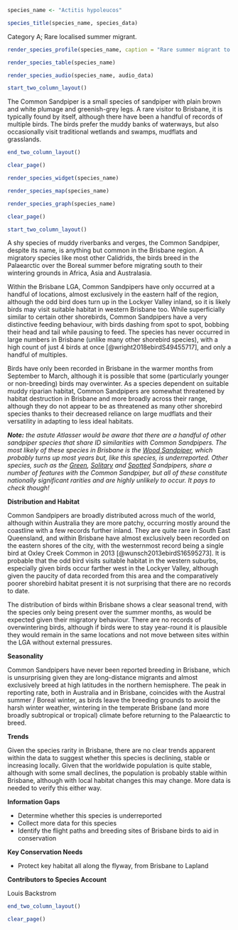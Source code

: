 ```r
species_name <- "Actitis hypoleucos"
```

```r
species_title(species_name, species_data)
```

Category A; Rare localised summer migrant.

```r
render_species_profile(species_name, caption = "Rare summer migrant to muddy wetlands across the city. Some birds may occasionally overwinter but no records as yet of such behaviour. Birds are typically inconspicuous and may be more common than reporting rate indicates. Not of significant conservation concern in Australia. Photo by Louis Backstrom, Kedron Brook Wetlands, 4 Feb 2018")
```

```r
render_species_table(species_name)
```

```r
render_species_audio(species_name, audio_data)
```

```r
start_two_column_layout()
```

The Common Sandpiper is a small species of sandpiper with plain brown and white plumage and greenish-grey legs. A rare visitor to Brisbane, it is typically found by itself, although there have been a handful of records of multiple birds. The birds prefer the muddy banks of waterways, but also occasionally visit traditional wetlands and swamps, mudflats and grasslands.

```r
end_two_column_layout()
```

```r
clear_page()
```

```r
render_species_widget(species_name)
```

```r
render_species_map(species_name)
```

```r
render_species_graph(species_name)
```

```r
clear_page()
```

```r
start_two_column_layout()
```

A shy species of muddy riverbanks and verges, the Common Sandpiper, despite its name, is anything but common in the Brisbane region. A migratory species like most other Calidrids, the birds breed in the Palaearctic over the Boreal summer before migrating south to their wintering grounds in Africa, Asia and Australasia.

Within the Brisbane LGA, Common Sandpipers have only occurred at a handful of locations, almost exclusively in the eastern half of the region, although the odd bird does turn up in the Lockyer Valley inland, so it is likely birds may visit suitable habitat in western Brisbane too. While superficially similar to certain other shorebirds, Common Sandpipers have a very distinctive feeding behaviour, with birds dashing from spot to spot, bobbing their head and tail while pausing to feed. The species has never occurred in large numbers in Brisbane (unlike many other shorebird species), with a high count of just 4 birds at once [@wright2018ebirdS49455717], and only a handful of multiples.

Birds have only been recorded in Brisbane in the warmer months from September to March, although it is possible that some (particularly younger or non-breeding) birds may overwinter. As a species dependent on suitable muddy riparian habitat, Common Sandpipers are somewhat threatened by habitat destruction in Brisbane and more broadly across their range, although they do not appear to be as threatened as many other shorebird species thanks to their decreased reliance on large mudflats and their versatility in adapting to less ideal habitats.

_**Note:** the astute Atlasser would be aware that there are a handful of other sandpiper species that share ID similarities with Common Sandpipers. The most likely of these species in Brisbane is the [Wood Sandpiper](http://brisbanebirds.com/wood-sandpiper-tringa-glareola.html#wood-sandpiper-tringa-glareola), which probably turns up most years but, like this species, is underreported. Other species, such as the [Green](https://ebird.org/species/grnsan), [Solitary](https://ebird.org/species/solsan) and [Spotted](https://ebird.org/species/sposan) Sandpipers, share a number of features with the Common Sandpiper, but all of these constitute nationally significant rarities and are highly unlikely to occur. It pays to check though!_

**Distribution and Habitat**

Common Sandpipers are broadly distributed across much of the world, although within Australia they are more patchy, occurring mostly around the coastline with a few records further inland. They are quite rare in South East Queensland, and within Brisbane have almost exclusively been recorded on the eastern shores of the city, with the westernmost record being a single bird at Oxley Creek Common in 2013 [@wunsch2013ebirdS16595273]. It is probable that the odd bird visits suitable habitat in the western suburbs, especially given birds occur farther west in the Lockyer Valley, although given the paucity of data recorded from this area and the comparatively poorer shorebird habitat present it is not surprising that there are no records to date.

The distribution of birds within Brisbane shows a clear seasonal trend, with the species only being present over the summer months, as would be expected given their migratory behaviour. There are no records of overwintering birds, although if birds were to stay year-round it is plausible they would remain in the same locations and not move between sites within the LGA without external pressures.

**Seasonality**

Common Sandpipers have never been reported breeding in Brisbane, which is unsurprising given they are long-distance migrants and almost exclusively breed at high latitudes in the northern hemisphere. The peak in reporting rate, both in Australia and in Brisbane, coincides with the Austral summer / Boreal winter, as birds leave the breeding grounds to avoid the harsh winter weather, wintering in the temperate Brisbane (and more broadly subtropical or tropical) climate before returning to the Palaearctic to breed.

**Trends**

Given the species rarity in Brisbane, there are no clear trends apparent within the data to suggest whether this species is declining, stable or increasing locally. Given that the worldwide population is quite stable, although with some small declines, the population is probably stable within Brisbane, although with local habitat changes this may change. More data is needed to verify this either way.

**Information Gaps**

- Determine whether this species is underreported
- Collect more data for this species
- Identify the flight paths and breeding sites of Brisbane birds to aid in conservation

**Key Conservation Needs**

- Protect key habitat all along the flyway, from Brisbane to Lapland

**Contributors to Species Account**

Louis Backstrom

```r
end_two_column_layout()
```

```r
clear_page()
```

